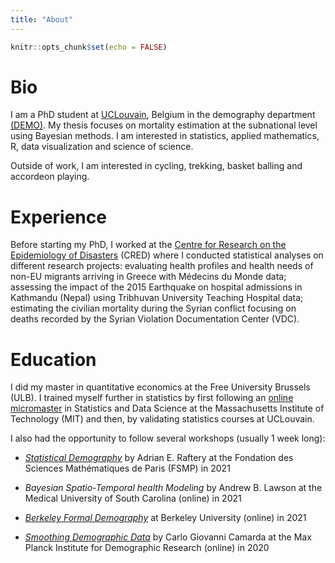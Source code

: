 ```yaml
---
title: "About"
---
```


```r
knitr::opts_chunk$set(echo = FALSE)
```

# Bio

I am a PhD student at [UCLouvain](https://uclouvain.be/fr/index.html), Belgium in the demography department [(DEMO)](https://uclouvain.be/en/research-institutes/iacchos/demo). My thesis focuses on mortality estimation at the subnational level using Bayesian methods. I am interested in statistics, applied mathematics, R, data visualization and science of science. 

Outside of work, I am interested in cycling, trekking, basket balling and accordeon playing.


# Experience

Before starting my PhD, I worked at the [Centre for Research on the Epidemiology of Disasters](https://www.cred.be/) (CRED) where I conducted statistical analyses on different research projects: evaluating health profiles and health needs of non-EU migrants arriving in Greece with Médecins du Monde data; assessing the impact of the 2015 Earthquake on hospital admissions in Kathmandu (Nepal) using Tribhuvan University Teaching Hospital data; estimating the civilian mortality during the Syrian conflict focusing on deaths recorded by the Syrian Violation Documentation Center (VDC).


# Education

I did my master in quantitative economics at the Free University Brussels (ULB). I trained myself further in statistics by first following an [online micromaster](https://micromasters.mit.edu/ds/) in Statistics and Data Science at the Massachusetts Institute of Technology (MIT) and then, by validating statistics courses at UCLouvain.

I also had the opportunity to follow several workshops (usually 1 week long):

* *[Statistical Demography](https://sciencesmaths-paris.fr/f/actualites-fr/cours-raftery)* by Adrian E. Raftery at the Fondation des Sciences Mathématiques de Paris (FSMP) in 2021 

* *Bayesian Spatio-Temporal health Modeling* by Andrew B. Lawson at the Medical University of South Carolina (online) in 2021

* *[Berkeley Formal Demography](https://populationsciences.berkeley.edu/population-center/annual-workshop-on-formal-demography/)* at Berkeley University (online) in 2021

* *[Smoothing Demographic Data](https://www.demogr.mpg.de/en/career_6122/international_advanced_studies_in_demography_6682/courses_6931/smoothing_demographic_data_flexible_models_in_population_studies_7174/)* by Carlo Giovanni Camarda at the Max Planck Institute for Demographic Research (online) in 2020


